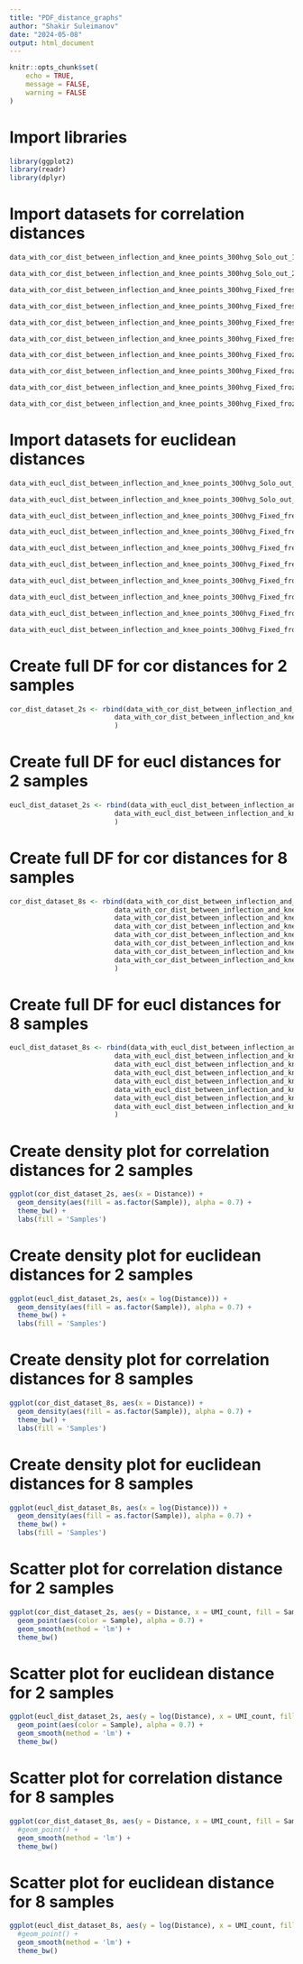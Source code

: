 ```yaml
---
title: "PDF_distance_graphs"
author: "Shakir Suleimanov"
date: "2024-05-08"
output: html_document
---
```


```r
knitr::opts_chunk$set(
	echo = TRUE,
	message = FALSE,
	warning = FALSE
)
```


# Import libraries
```r
library(ggplot2)
library(readr)
library(dplyr)
```


# Import datasets for correlation distances
```r
data_with_cor_dist_between_inflection_and_knee_points_300hvg_Solo_out_1 <- read_csv("../distances/300hvg/data_with_cor_dist_between_inflection_and_knee_points_300hvg_Solo.out_1.csv")[2:5]

data_with_cor_dist_between_inflection_and_knee_points_300hvg_Solo_out_2 <- read_csv("../distances/300hvg/data_with_cor_dist_between_inflection_and_knee_points_300hvg_Solo.out_2.csv")[2:5]

data_with_cor_dist_between_inflection_and_knee_points_300hvg_Fixed_fresh_K562_noPEG_R1 <- read.csv("../distances/300hvg/data_with_cor_dist_between_inflection_and_knee_points_300hvg_Fixed_fresh_K562_noPEG_R1.csv")[2:5]

data_with_cor_dist_between_inflection_and_knee_points_300hvg_Fixed_fresh_K562_noPEG_R2 <- read.csv("../distances/300hvg/data_with_cor_dist_between_inflection_and_knee_points_300hvg_Fixed_fresh_K562_noPEG_R2.csv")[2:5]

data_with_cor_dist_between_inflection_and_knee_points_300hvg_Fixed_fresh_K562_PEG_R1 <- read.csv("../distances/300hvg/data_with_cor_dist_between_inflection_and_knee_points_300hvg_Fixed_fresh_K562_PEG_R1.csv")[2:5]

data_with_cor_dist_between_inflection_and_knee_points_300hvg_Fixed_fresh_K562_PEG_R2 <- read.csv("../distances/300hvg/data_with_cor_dist_between_inflection_and_knee_points_300hvg_Fixed_fresh_K562_PEG_R2.csv")[2:5]

data_with_cor_dist_between_inflection_and_knee_points_300hvg_Fixed_frozen_K562_noPEG_R1 <- read.csv("../distances/300hvg/data_with_cor_dist_between_inflection_and_knee_points_300hvg_Fixed_frozen_K562_noPEG_R1.csv")[2:5]

data_with_cor_dist_between_inflection_and_knee_points_300hvg_Fixed_frozen_K562_noPEG_R2 <- read.csv("../distances/300hvg/data_with_cor_dist_between_inflection_and_knee_points_300hvg_Fixed_frozen_K562_noPEG_R2.csv")[2:5]

data_with_cor_dist_between_inflection_and_knee_points_300hvg_Fixed_frozen_K562_PEG_R1 <- read.csv("../distances/300hvg/data_with_cor_dist_between_inflection_and_knee_points_300hvg_Fixed_frozen_K562_PEG_R1.csv")[2:5]

data_with_cor_dist_between_inflection_and_knee_points_300hvg_Fixed_frozen_K562_PEG_R2 <- read.csv("../distances/300hvg/data_with_cor_dist_between_inflection_and_knee_points_300hvg_Fixed_frozen_K562_PEG_R2.csv")[2:5]
```


# Import datasets for euclidean distances
```r
data_with_eucl_dist_between_inflection_and_knee_points_300hvg_Solo_out_1 <- read_csv("../distances/300hvg/data_with_eucl_dist_between_inflection_and_knee_points_300hvg_Solo.out_1.csv")[2:5]

data_with_eucl_dist_between_inflection_and_knee_points_300hvg_Solo_out_2 <- read_csv("../distances/300hvg/data_with_eucl_dist_between_inflection_and_knee_points_300hvg_Solo.out_2.csv")[2:5]

data_with_eucl_dist_between_inflection_and_knee_points_300hvg_Fixed_fresh_K562_noPEG_R1 <- read.csv("../distances/300hvg/data_with_eucl_dist_between_inflection_and_knee_points_300hvg_Fixed_fresh_K562_noPEG_R1.csv")[2:5]

data_with_eucl_dist_between_inflection_and_knee_points_300hvg_Fixed_fresh_K562_noPEG_R2 <- read.csv("../distances/300hvg/data_with_eucl_dist_between_inflection_and_knee_points_300hvg_Fixed_fresh_K562_noPEG_R2.csv")[2:5]

data_with_eucl_dist_between_inflection_and_knee_points_300hvg_Fixed_fresh_K562_PEG_R1 <- read.csv("../distances/300hvg/data_with_eucl_dist_between_inflection_and_knee_points_300hvg_Fixed_fresh_K562_PEG_R1.csv")[2:5]

data_with_eucl_dist_between_inflection_and_knee_points_300hvg_Fixed_fresh_K562_PEG_R2 <- read.csv("../distances/300hvg/data_with_eucl_dist_between_inflection_and_knee_points_300hvg_Fixed_fresh_K562_PEG_R2.csv")[2:5]

data_with_eucl_dist_between_inflection_and_knee_points_300hvg_Fixed_frozen_K562_noPEG_R1 <- read.csv("../distances/300hvg/data_with_eucl_dist_between_inflection_and_knee_points_300hvg_Fixed_frozen_K562_noPEG_R1.csv")[2:5]

data_with_eucl_dist_between_inflection_and_knee_points_300hvg_Fixed_frozen_K562_noPEG_R2 <- read.csv("../distances/300hvg/data_with_eucl_dist_between_inflection_and_knee_points_300hvg_Fixed_frozen_K562_noPEG_R2.csv")[2:5]

data_with_eucl_dist_between_inflection_and_knee_points_300hvg_Fixed_frozen_K562_PEG_R1 <- read.csv("../distances/300hvg/data_with_eucl_dist_between_inflection_and_knee_points_300hvg_Fixed_frozen_K562_PEG_R1.csv")[2:5]

data_with_eucl_dist_between_inflection_and_knee_points_300hvg_Fixed_frozen_K562_PEG_R2 <- read.csv("../distances/300hvg/data_with_eucl_dist_between_inflection_and_knee_points_300hvg_Fixed_frozen_K562_PEG_R2.csv")[2:5]
```


# Create full DF for cor distances for 2 samples
```r
cor_dist_dataset_2s <- rbind(data_with_cor_dist_between_inflection_and_knee_points_300hvg_Solo_out_1,
                          data_with_cor_dist_between_inflection_and_knee_points_300hvg_Solo_out_2
                          )
```


# Create full DF for eucl distances for 2 samples
```r
eucl_dist_dataset_2s <- rbind(data_with_eucl_dist_between_inflection_and_knee_points_300hvg_Solo_out_1,
                          data_with_eucl_dist_between_inflection_and_knee_points_300hvg_Solo_out_2
                          )
```


# Create full DF for cor distances for 8 samples
```r
cor_dist_dataset_8s <- rbind(data_with_cor_dist_between_inflection_and_knee_points_300hvg_Fixed_fresh_K562_noPEG_R1,
                          data_with_cor_dist_between_inflection_and_knee_points_300hvg_Fixed_fresh_K562_noPEG_R2,
                          data_with_cor_dist_between_inflection_and_knee_points_300hvg_Fixed_fresh_K562_PEG_R1,
                          data_with_cor_dist_between_inflection_and_knee_points_300hvg_Fixed_fresh_K562_PEG_R2,
                          data_with_cor_dist_between_inflection_and_knee_points_300hvg_Fixed_frozen_K562_noPEG_R1,
                          data_with_cor_dist_between_inflection_and_knee_points_300hvg_Fixed_frozen_K562_noPEG_R2,
                          data_with_cor_dist_between_inflection_and_knee_points_300hvg_Fixed_frozen_K562_PEG_R1,
                          data_with_cor_dist_between_inflection_and_knee_points_300hvg_Fixed_frozen_K562_PEG_R2
                          )
```


# Create full DF for eucl distances for 8 samples
```r
eucl_dist_dataset_8s <- rbind(data_with_eucl_dist_between_inflection_and_knee_points_300hvg_Fixed_fresh_K562_noPEG_R1,
                          data_with_eucl_dist_between_inflection_and_knee_points_300hvg_Fixed_fresh_K562_noPEG_R2,
                          data_with_eucl_dist_between_inflection_and_knee_points_300hvg_Fixed_fresh_K562_PEG_R1,
                          data_with_eucl_dist_between_inflection_and_knee_points_300hvg_Fixed_fresh_K562_PEG_R2,
                          data_with_eucl_dist_between_inflection_and_knee_points_300hvg_Fixed_frozen_K562_noPEG_R1,
                          data_with_eucl_dist_between_inflection_and_knee_points_300hvg_Fixed_frozen_K562_noPEG_R2,
                          data_with_eucl_dist_between_inflection_and_knee_points_300hvg_Fixed_frozen_K562_PEG_R1,
                          data_with_eucl_dist_between_inflection_and_knee_points_300hvg_Fixed_frozen_K562_PEG_R2
                          )
```


# Create density plot for correlation distances for 2 samples
```r
ggplot(cor_dist_dataset_2s, aes(x = Distance)) +
  geom_density(aes(fill = as.factor(Sample)), alpha = 0.7) +
  theme_bw() +
  labs(fill = 'Samples')
```


# Create density plot for euclidean distances for 2 samples
```r
ggplot(eucl_dist_dataset_2s, aes(x = log(Distance))) +
  geom_density(aes(fill = as.factor(Sample)), alpha = 0.7) +
  theme_bw() +
  labs(fill = 'Samples')
```


# Create density plot for correlation distances for 8 samples
```r
ggplot(cor_dist_dataset_8s, aes(x = Distance)) +
  geom_density(aes(fill = as.factor(Sample)), alpha = 0.7) +
  theme_bw() +
  labs(fill = 'Samples')
```


# Create density plot for euclidean distances for 8 samples
```r
ggplot(eucl_dist_dataset_8s, aes(x = log(Distance))) +
  geom_density(aes(fill = as.factor(Sample)), alpha = 0.7) +
  theme_bw() +
  labs(fill = 'Samples')
```


# Scatter plot for correlation distance for 2 samples
```r
ggplot(cor_dist_dataset_2s, aes(y = Distance, x = UMI_count, fill = Sample)) +
  geom_point(aes(color = Sample), alpha = 0.7) +
  geom_smooth(method = 'lm') +
  theme_bw()
```


# Scatter plot for euclidean distance for 2 samples
```r
ggplot(eucl_dist_dataset_2s, aes(y = log(Distance), x = UMI_count, fill = Sample)) +
  geom_point(aes(color = Sample), alpha = 0.7) +
  geom_smooth(method = 'lm') +
  theme_bw()
```


# Scatter plot for correlation distance for 8 samples
```r
ggplot(cor_dist_dataset_8s, aes(y = Distance, x = UMI_count, fill = Sample)) +
  #geom_point() +
  geom_smooth(method = 'lm') +
  theme_bw()
```


# Scatter plot for euclidean distance for 8 samples
```r
ggplot(eucl_dist_dataset_8s, aes(y = log(Distance), x = UMI_count, fill = Sample)) +
  #geom_point() +
  geom_smooth(method = 'lm') +
  theme_bw()
```



